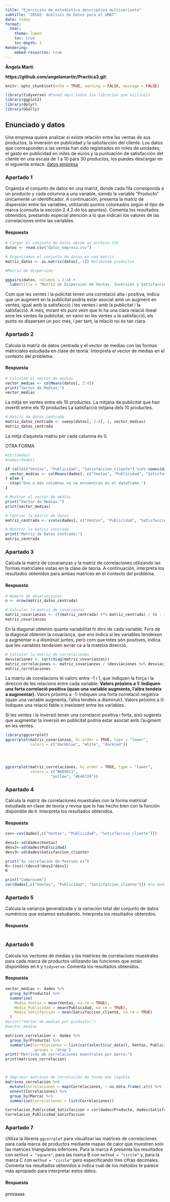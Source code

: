 ```yaml
---
title: "Ejercicios de estadística descriptiva multivariante"
subtitle: "20582- Análisis de Datos para el GMAT"
date: today
format:
  html:
    theme: lumen
    toc: true
    toc-depth: 3
Rendering:
    embed-resources: true
---
```


**Àngela Martí**:

**https://github.com/angelamartic/Practica3.git**:




```r
knitr::opts_chunk$set(echo = TRUE, warning = FALSE, message = FALSE)

```

```r
library(tidyverse) #Poned aquí todas las librerías que utilicéis
library(ggplot2)
library(dplyr)
library(GGally)
```

## Enunciado y datos

Una empresa quiere analizar si existe relación entre las ventas de sus productos, la inversión en publicidad y la satisfacción del cliente. Los datos que corresponden a las ventas han sido registrados en miles de unidades, el gasto en publicidad en miles de euros y la puntuación de satisfacción del cliente en una escala de 1 a 10 para 30 productos, los puedes descargar en el siguiente enlace:  [datos empresa](https://github.com/igmuib/Practica_AD/blob/main/datos_empresa.csv)

### Apartado 1
Organiza el conjunto de datos en una matriz, donde cada fila corresponda a un producto y cada columna a una variable, siendo la variable "Producto" únicamente un identificador. A continuación, presenta la matriz de dispersión entre las variables, utilizando puntos coloreados según el tipo de marca (consulta la sección 2.4.2 de los apuntes). Comenta los resultados obtenidos, prestando especial atención a lo que indican los valores de las correlaciones entre las variables.

#### Respuesta
```r
# Cargar el conjunto de datos desde un archivo CSV
datos <- read.csv("datos_empresa.csv")

# Organizamos el conjunto de datos en una matriz
matriz_datos <- as.matrix(datos[,-1]) #eliminam productos

#Matriz de dispersión

ggpairs(datos, columns = 2:4) +
  labs(title = "Matriz de Dispersión de Ventas, Inversión y Satisfacción")

```

Com que les ventes i la pulicitat tenen una correlació alta i positiva, indica que un augment en la publicitat podría estar asociat amb un augment en ventes, igual amb la satisfacció i les ventes i amb la publicitat i la satisfacció. A més, mirant els punt veim que hi ha una clara relació lineal enre les ventes ila publicitat, en vanvi en les ventes u la satisfacció, els punts es dispersen un poc més, i per tant, la relació no és tan clara.

### Apartado 2

Calcula la matriz de datos centrada y el vector de medias con las formas matriciales estudiada en clase de teoría. Interpreta el vector de medias en el contexto del problema.

#### Respuesta

```r
# Calculem el vector de medias
vector_medias <- colMeans(datos[, 2:4])
print("Vector de Medias:")
vector_medias

```
La mitja en ventes entre els 10 productes.
La mitjana de publicitat que han invertit entre els 10 productes
La satisfacció mitjana dels 10 productes.


```r
# Matriz de datos centrada
matriz_datos_centrada <- sweep(datos[, 2:4], 2, vector_medias)
matriz_datos_centrada
```
La mitja d'aquesta matriu per cada calumna és 0.

OTRA FORMA
```r
#str(dades)
#names(dades)

if (all(c("Ventas", "Publicidad", "Satisfaccion_cliente") %in% names(dades))) {
  vector_medias <- colMeans(dades[, c("Ventas", "Publicidad", "Satisfaccion_cliente")], na.rm = TRUE)
} else {
  stop("Una o más columnas no se encuentran en el dataframe.")
}

# Mostrar el vector de medias
print("Vector de Medias:")
print(vector_medias)


```

```r
# Centrar la matriz de datos
matriz_centrada <- scale(dades[, c("Ventas", "Publicidad", "Satisfaccion_cliente")], center = vector_medias, scale = FALSE)

# Mostrar la matriz centrada
print("Matriz de Datos Centrada:")
matriz_centrada

```


### Apartado 3

Calcula la matriz de covarianzas y la matriz de correlaciones utilizando las formas matriciales vistas en la clase de teoría. A continuación, interpreta los resultados obtenidos para ambas matrices en el contexto del problema.

#### Respuesta

```r
# Número de observaciones
n <- nrow(matriz_datos_centrada)

# Calcular la matriz de covarianzas
matriz_covarianzas <- (t(matriz_centrada) %*% matriz_centrada) / (n - 1)
matriz_covarianzas


```
En la diagonal obtenim quanta variabilitat hi dins de cada variable.
Fora de la diagonal obtenim la covariança, que ens indica si les variables tendeixen a augmentar o a disminuir juntes, però com que totes són positives, indica que les variables tendeixen avriar ca a la mateixa direcció.

```r
# Calcular la matriz de correlaciones
desviaciones <- sqrt(diag(matriz_covarianzas))
matriz_correlaciones <- matriz_covarianzas / (desviaciones %o% desviaciones)
matriz_correlaciones
```
La matriu de correlacions té valors entre -1 i 1, que indiquen la força i la direcció de les relacions entre cada variable.
**Valors pròxims a 1: Indiquen una forta correlació positiva (quan una variable augmenta, l'altra tendeix a augmentar).**
Valors pròxims a -1: Indiquen una forta correlació negativa (quan una variable augmenta, l'altra tendeix a disminuir).
Valors pròxims a 0: Indiquen una relació feble o inexistent entre les variables.

Si les ventes i la inversió tenen una correlació positiva i forta, això sugereix que augmentar la inversió en publicitat podría estar asociat amb l'augment en les ventes. 


```r
library(ggcorrplot)
ggcorrplot(matriz_covarianzas, hc.order = TRUE, type = "lower",
           colors = c("darkblue", "white", "darkred"))




ggcorrplot(matriz_correlaciones, hc.order = TRUE, type = "lower",
           colors = c("#6D9EC1",
                    "yellow", "#E46726"))

```


### Apartado 4

Calcula la matriz de correlaciones muestrales con la forma matricial estudiada en clase de teoría y revisa que lo has hecho bien con la función disponible de `R`. Interpreta los resultados obtenidos. 

#### Respuesta

```r
cov<-cov(dades[,c("Ventas", "Publicidad", "Satisfaccion_cliente")])

desv1<-sd(dades$Ventas)
desv2<-sd(dades$Publicidad)
desv3<-sd(dades$Satisfaccion_cliente)

print("Su correlación de Pearson es")
R<-(cov)/(desv3*desv2*desv1)
R

print("Comprovem")
cor(dades[,c("Ventas", "Publicidad", "Satisfaccion_cliente")]) #no dona igual

```



### Apartado 5

Calcula la varianza generalizada y la variación total del conjunto de datos numéricos que estamos estudiando. Interpreta los resultados obtenidos.

#### Respuesta
```r

```


### Apartado 6
Calcula los vectores de medias y las matrices de correlacioes muestrales para cada marca de productos utilizando  las funciones que están disponibles en `R` y `tidyverse`. Comenta los resultados obtenidos.

#### Respuesta
```r
vector_medias <- dades %>%
  group_by(Producto) %>%
  summarise(
    Media_Ventas = mean(Ventas, na.rm = TRUE),
    Media_Publicidad = mean(Publicidad, na.rm = TRUE),
    Media_Satisfaccion = mean(Satisfaccion_cliente, na.rm = TRUE)
  )
#print("Vector de medias por producto:")
#vector_medias

matrices_correlacion <- dades %>%
  group_by(Producto) %>%
  summarise(Correlaciones = list(cor(select(cur_data(), Ventas, Publicidad, Satisfaccion_cliente), use = "complete.obs")),
            .groups = 'drop') 
print("Matrices de correlaciones muestrales por marca:")
print(matrices_correlacion)



# Imprimir matrices de correlación de forma más legible
matrices_correlacion %>%
  mutate(Correlaciones = map(Correlaciones, ~ as.data.frame(.x))) %>%
  unnest(Correlaciones) %>%
  group_by(Marca) %>%
  summarise(Correlaciones = list(Correlaciones))


```
```r
Correlacion_Publicidad_Satisfaccion = cor(dades$Producto, dades$Satisfaccion_cliente, use = "complete.obs")
Correlacion_Publicidad_Satisfaccion
```


### Apartado 7

Utiliza la librería `ggcorrplot` para visualizar las matrices de correlaciones para cada marca de productos mediante mapas de calor que muestren solo las matrices triangulares inferiores. Para la marca A presenta los resultados con  `method = "square"`, para las marca B con  `method = "circle"` y, para la marca C con  `method = "circle"` pero especificando tres cifras decimales. Comenta los resultados obtenidos e indica cuál de los métodos te parece más apropiado para interpretar estos datos.

#### Respuesta

provaaaa